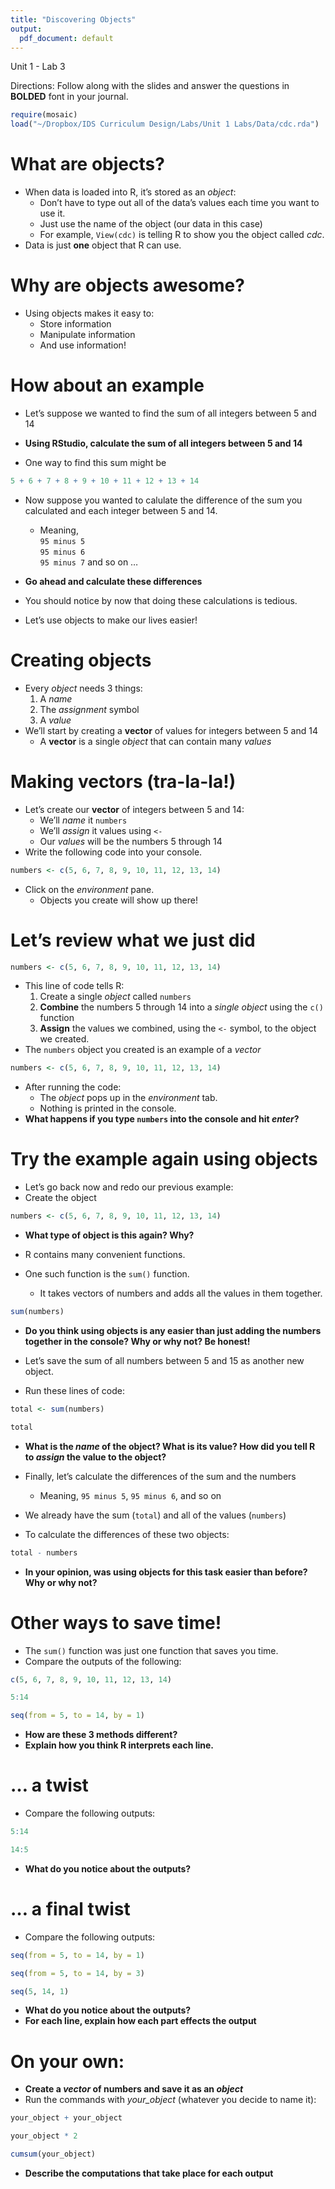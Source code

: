 ```yaml
---
title: "Discovering Objects"
output:
  pdf_document: default
---
```


Unit 1 - Lab 3

Directions: Follow along with the slides and answer the questions in **BOLDED** font in your journal.

```r
require(mosaic)
load("~/Dropbox/IDS Curriculum Design/Labs/Unit 1 Labs/Data/cdc.rda")
```

What are objects?
====================

- When data is loaded into R, it's stored as an _object_:
    - Don't have to type out all of the data's values each time you want to use it.
    - Just use the name of the object (our data in this case)
    - For example, `View(cdc)` is telling R to show you the object called _cdc_.
- Data is just **one** object that R can use. 

Why are objects awesome?
========================

- Using objects makes it easy to:
    - Store information
    - Manipulate information
    - And use information!

How about an example
====================

- Let's suppose we wanted to find the sum of all integers between 5 and 14
- **Using RStudio, calculate the sum of all integers between 5 and 14**

- One way to find this sum might be
```r
5 + 6 + 7 + 8 + 9 + 10 + 11 + 12 + 13 + 14
```


- Now suppose you wanted to calulate the difference of the sum you calculated and each integer between 5 and 14. 
    - Meaning,  
    `95 minus 5`   
    `95 minus 6`  
    `95 minus 7` and so on ...
- **Go ahead and calculate these differences**


- You should notice by now that doing these calculations is tedious.
- Let's use objects to make our lives easier!

Creating objects
====================

- Every _object_ needs 3 things:
    1. A _name_
    2. The _assignment_ symbol
    3. A _value_
- We'll start by creating a **vector** of values for integers between 5 and 14
    - A **vector** is a single _object_ that can contain many _values_

Making vectors (tra-la-la!)
====================

- Let's create our **vector** of integers between 5 and 14:
    - We'll _name_ it `numbers`
    - We'll _assign_ it values using `<-`
    - Our _values_ will be the numbers 5 through 14
- Write the following code into your console.
```r
numbers <- c(5, 6, 7, 8, 9, 10, 11, 12, 13, 14)
```
- Click on the _environment_ pane. 
    - Objects you create will show up there!

Let's review what we just did
=============================

```r
numbers <- c(5, 6, 7, 8, 9, 10, 11, 12, 13, 14)
```

- This line of code tells R:
  1. Create a single _object_ called `numbers`
  2. **Combine** the numbers 5 through 14 into a _single object_ using the `c()` function
  3. **Assign** the values we combined, using the `<-` symbol, to the object we created.
- The `numbers` object you created is an example of a _vector_


```r
numbers <- c(5, 6, 7, 8, 9, 10, 11, 12, 13, 14)
```

- After running the code:
    - The _object_ pops up in the _environment_ tab.
    - Nothing is printed in the console.
- **What happens if you type `numbers` into the console and hit _enter_?**

Try the example again using objects
===================================

- Let's go back now and redo our previous example:
- Create the object
```r
numbers <- c(5, 6, 7, 8, 9, 10, 11, 12, 13, 14)
```

- **What type of object is this again? Why?**


- R contains many convenient functions.
- One such function is the `sum()` function.
    - It takes vectors of numbers and adds all the values in them together.
    
```r
sum(numbers)
```

- **Do you think using objects is any easier than just adding the numbers together in the console? Why or why not? Be honest!**


- Let's save the sum of all numbers between 5 and 15 as another new object.
- Run these lines of code:
  
```r
total <- sum(numbers)
```
```r
total
```

- **What is the _name_ of the object? What is its value? How did you tell R to _assign_ the value to the object?**


- Finally, let's calculate the differences of the sum and the numbers
    - Meaning, `95 minus 5`, `95 minus 6`, and so on
- We already have the sum (`total`) and all of the values (`numbers`)
- To calculate the differences of these two objects:
  
```r
total - numbers
```

- **In your opinion, was using objects for this task easier than before? Why or why not?**

Other ways to save time!
========================

- The `sum()` function was just one function that saves you time.
- Compare the outputs of the following:
```r
c(5, 6, 7, 8, 9, 10, 11, 12, 13, 14)
```
```r
5:14
```
```r
seq(from = 5, to = 14, by = 1)
```
- **How are these 3 methods different?**
- **Explain how you think R interprets each line.**

... a twist
=================

- Compare the following outputs:
```r
5:14
```
```r
14:5
```

- **What do you notice about the outputs?**

... a final twist
=================

- Compare the following outputs:
```r
seq(from = 5, to = 14, by = 1)
```
```r
seq(from = 5, to = 14, by = 3)
```
```r
seq(5, 14, 1)
```

- **What do you notice about the outputs?**
- **For each line, explain how each part effects the output**

On your own:
============

- **Create a _vector_ of numbers and save it as an _object_**
- Run the commands with *your_object* (whatever you decide to name it):
```r
your_object + your_object
```
```r
your_object * 2
```
```r
cumsum(your_object)
```
- **Describe the computations that take place for each output**

